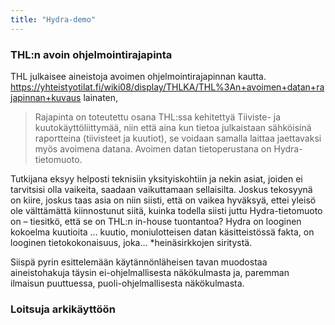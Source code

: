 ```yaml
---
title: "Hydra-demo"
---
```


### THL:n avoin ohjelmointirajapinta

THL julkaisee aineistoja avoimen ohjelmointirajapinnan kautta. [https://yhteistyotilat.fi/wiki08/display/THLKA/THL%3An+avoimen+datan+rajapinnan+kuvaus](Avoimen datan rajapinnan kuvausta lainaten) lainaten,

> Rajapinta on toteutettu osana THL:ssa kehitettyä Tiiviste- ja kuutokäyttöliittymää, niin että aina kun tietoa julkaistaan sähköisinä raportteina (tiivisteet ja kuutiot), se voidaan samalla laittaa jaettavaksi myös avoimena datana. Avoimen datan tietoperustana on Hydra-tietomuoto.

Tutkijana eksyy helposti teknisiin yksityiskohtiin ja nekin asiat, joiden ei tarvitsisi olla vaikeita, saadaan vaikuttamaan sellaisilta. Joskus tekosyynä on kiire, joskus taas asia on niin siisti, että on vaikea hyväksyä, ettei yleisö ole välttämättä kiinnostunut siitä, kuinka todella siisti juttu Hydra-tietomuoto on -- tiesitkö, että se on THL:n in-house tuontantoa? Hydra on looginen kokoelma kuutioita ... kuutio, moniulotteisen datan käsitteistössä fakta, on looginen tietokokonaisuus, joka... *heinäsirkkojen siritystä.

Siispä pyrin esittelemään käytännönläheisen tavan muodostaa aineistohakuja täysin ei-ohjelmallisesta näkökulmasta ja, paremman ilmaisun puuttuessa, puoli-ohjelmallisesta näkökulmasta.


### Loitsuja arkikäyttöön
